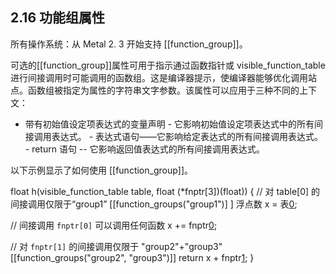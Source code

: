 ## 2.16 功能组属性

所有操作系统：从 Metal 2. 3 开始支持 [[function_group]]。

可选的[[function_group]]属性可用于指示通过函数指针或 visible_function_table 进行间接调用时可能调用的函数组。这是编译器提示，使编译器能够优化调用站点。函数组被指定为属性的字符串文字参数。该属性可以应用于三种不同的上下文：

- 带有初始值设定项表达式的变量声明 - 它影响初始值设定项表达式中的所有间接调用表达式。 - 表达式语句——它影响给定表达式的所有间接调用表达式。 - return 语句 -- 它影响返回值表达式的所有间接调用表达式。

以下示例显示了如何使用 [[function_group]]。

float h(visible_function_table table, float (\*fnptr[3])(float)) { // 对 table[0] 的间接调用仅限于“group1” [[function_groups("group1")] ] 浮点数 x = 表[0](1.0f);

// 间接调用 `fnptr[0]` 可以调用任何函数 x += fnptr[0](2.0f);

// 对 `fnptr[1]` 的间接调用仅限于 "group2"+"group3" [[function_groups("group2", "group3")]] return x + fnptr[1](3.0f); }
